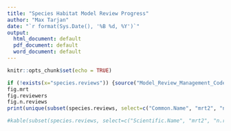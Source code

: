 ```yaml
---
title: "Species Habitat Model Review Progress"
author: "Max Tarjan"
date: "`r format(Sys.Date(), '%B %d, %Y')`"
output:
  html_document: default
  pdf_document: default
  word_document: default
---
```


```r
knitr::opts_chunk$set(echo = TRUE)
```

```r
if (!exists(x="species.reviews")) {source("Model_Review_Management_Code.R")}
fig.mrt
fig.reviewers
fig.n.reviews
print(unique(subset(species.reviews, select=c("Common.Name", "mrt2", "n.reviewer", "n.reviews", "Project"))))
```

```r
#kable(subset(species.reviews, select=c("Scientific.Name", "mrt2", "n.reviewer", "CURRENT.STATUS")), row.names = F)
```